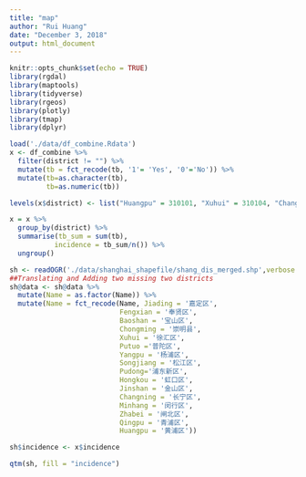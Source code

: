 ```yaml
---
title: "map"
author: "Rui Huang"
date: "December 3, 2018"
output: html_document
---
```


```r
knitr::opts_chunk$set(echo = TRUE)
library(rgdal)
library(maptools)
library(tidyverse)
library(rgeos)
library(plotly)
library(tmap)
library(dplyr)
```


```r
load('./data/df_combine.Rdata')
x <- df_combine %>% 
  filter(district != "") %>% 
  mutate(tb = fct_recode(tb, '1'= 'Yes', '0'='No')) %>% 
  mutate(tb=as.character(tb),
         tb=as.numeric(tb)) 

levels(x$district) <- list("Huangpu" = 310101, "Xuhui" = 310104, "Changning" = c(310105, 310106), "Putuo" = 310107, "Zhabei" = 310108, "Hongkou" = 310109, "Yangpu" = 310110, "Minhang" = 310112, "Baoshan" = 310113,  "Pudong" = c(310115, 310119), "Jiading" = 310114, "Jinshan" = 310116, "Songjiang" = 310117, "Qingpu" = 310118, "Fengxian" = 310120, "Chongming" = 310230)
```

```r
x = x %>% 
  group_by(district) %>% 
  summarise(tb_sum = sum(tb),
           incidence = tb_sum/n()) %>% 
  ungroup()
```

```r
sh <- readOGR('./data/shanghai_shapefile/shang_dis_merged.shp',verbose = F)
##Translating and Adding two missing two districts
sh@data <- sh@data %>% 
  mutate(Name = as.factor(Name)) %>%
  mutate(Name = fct_recode(Name, Jiading = '嘉定区',
                           Fengxian = '奉贤区',
                           Baoshan = '宝山区',
                           Chongming = '崇明县',
                           Xuhui = '徐汇区',
                           Putuo ='普陀区',
                           Yangpu = '杨浦区',
                           Songjiang = '松江区',
                           Pudong='浦东新区',
                           Hongkou = '虹口区',
                           Jinshan = '金山区',
                           Changning = '长宁区',
                           Minhang = '闵行区',
                           Zhabei = '闸北区',
                           Qingpu = '青浦区', 
                           Huangpu = '黄浦区'))


```

```r
sh$incidence <- x$incidence

qtm(sh, fill = "incidence")
```



